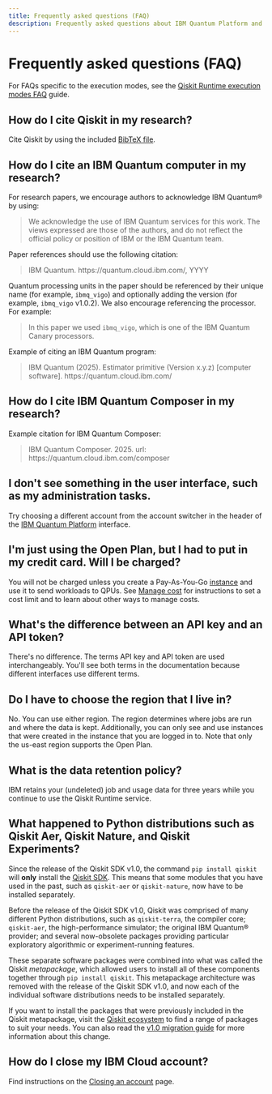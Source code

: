 ```yaml
---
title: Frequently asked questions (FAQ)
description: Frequently asked questions about IBM Quantum Platform and Qiskit Runtime
---
```


# Frequently asked questions (FAQ)

For FAQs specific to the execution modes, see the [Qiskit Runtime execution modes FAQ](/docs/guides/execution-modes-faq) guide.

## How do I cite Qiskit in my research?

Cite Qiskit by using the included [BibTeX file](https://github.com/Qiskit/qiskit/blob/main/CITATION.bib).

## How do I cite an IBM Quantum computer in my research?

For research papers, we encourage authors to acknowledge IBM Quantum&reg; by using:

>    We acknowledge the use of IBM Quantum services for this work. The views expressed are those of the authors, and do not reflect the official policy or position of IBM or the IBM Quantum team.

Paper references should use the following citation:

> IBM Quantum. https://<span>quantum.cloud.ibm.com</span>/, YYYY

Quantum processing units in the paper should be referenced by their unique name (for example, `ibmq_vigo`) and optionally
adding the version (for example, `ibmq_vigo` v1.0.2).  We also encourage referencing the processor.
For example:

> In this paper we used `ibmq_vigo`, which is one of the IBM Quantum Canary processors.

Example of citing an IBM Quantum program:

> IBM Quantum (2025). Estimator primitive (Version x.y.z) [computer software]. https://<span>quantum.cloud.ibm.com</span>/

## How do I cite IBM Quantum Composer in my research?

Example citation for IBM Quantum Composer:

> IBM Quantum Composer. 2025. url: https://<span>quantum.cloud.ibm.com/composer</span>


## I don't see something in the user interface, such as my administration tasks.

Try choosing a different account from the account switcher in the header of the [IBM Quantum Platform](https://quantum.cloud.ibm.com) interface.

## I'm just using the Open Plan, but I had to put in my credit card.  Will I be charged?

You will not be charged unless you create a Pay-As-You-Go [instance](/docs/guides/instances) and use it to send workloads to QPUs. See [Manage cost](/docs/guides/manage-cost) for instructions to set a cost limit and to learn about other ways to manage costs.


## What's the difference between an API key and an API token?

There's no difference.  The terms API key and API token are used interchangeably. You'll see both terms in the documentation because different interfaces use different terms.

## Do I have to choose the region that I live in?

No. You can use either region.  The region determines where jobs are run and where the data is kept.  Additionally, you can only see and use instances that were created in the instance that you are logged in to. Note that only the us-east region supports the Open Plan.

## What is the data retention policy?

IBM retains your (undeleted) job and usage data for three years while you continue to use the Qiskit Runtime service.

## What happened to Python distributions such as Qiskit Aer, Qiskit Nature, and Qiskit Experiments?

Since the release of the Qiskit SDK v1.0, the command `pip install qiskit` will **only** install the [Qiskit SDK](https://github.com/Qiskit/qiskit). This means that some modules that you have used in the past, such as `qiskit-aer` or `qiskit-nature`, now have to be installed separately.

Before the release of the Qiskit SDK v1.0, Qiskit was comprised of many different Python distributions, such as `qiskit-terra`, the compiler core; `qiskit-aer`, the high-performance simulator; the original IBM Quantum&reg; provider; and several now-obsolete packages providing particular exploratory algorithmic or experiment-running features.

These separate software packages were combined into what was called the Qiskit *metapackage*, which allowed users to install all of these components together through `pip install qiskit`. This metapackage architecture was removed with the release of the Qiskit SDK v1.0, and now each of the individual software distributions needs to be installed separately.

If you want to install the packages that were previously included in the Qiskit metapackage, visit the [Qiskit ecosystem](https://www.ibm.com/quantum/ecosystem) to find a range of packages to suit your needs. You can also read the [v1.0 migration guide](/docs/guides/metapackage-migration) for more information about this change.

## How do I close my IBM Cloud account?

Find instructions on the [Closing an account](https://cloud.ibm.com/docs/account?topic=account-account-close) page.
